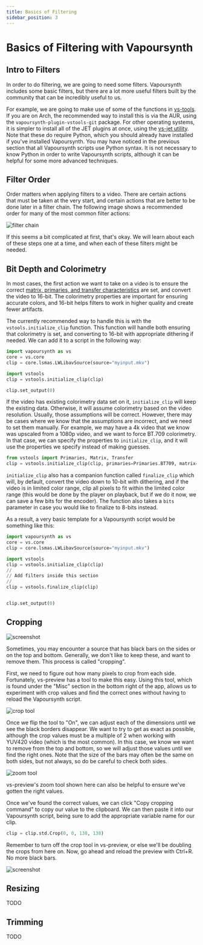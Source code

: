 ```yaml
---
title: Basics of Filtering
sidebar_position: 3
---
```


# Basics of Filtering with Vapoursynth

## Intro to Filters

In order to do filtering, we are going to need some filters. Vapoursynth includes some basic filters, but there are a lot more useful filters
built by the community that can be incredibly useful to us.

For example, we are going to make use of some of the functions in [vs-tools](https://github.com/Jaded-Encoding-Thaumaturgy/vs-tools).
If you are on Arch, the recommended way to install this is via the AUR, using the `vapoursynth-plugin-vstools-git` package.
For other operating systems, it is simpler to install all of the JET plugins at once, using the [vs-jet utility](https://github.com/Jaded-Encoding-Thaumaturgy/vs-jet).
Note that these do require Python, which you should already have installed if you've installed Vapoursynth. You may have noticed in the previous section
that all Vapoursynth scripts use Python syntax. It is not necessary to know Python in order to write Vapoursynth scripts, although it can be helpful
for some more advanced techniques.

## Filter Order

Order matters when applying filters to a video. There are certain actions that must be taken at the very start, and certain actions that are better to be done
later in a filter chain. The following image shows a recommended order for many of the most common filter actions:

![filter chain](/img/vs2.png)

If this seems a bit complicated at first, that's okay. We will learn about each of these steps one at a time, and when
each of these filters might be needed.

## Bit Depth and Colorimetry

In most cases, the first action we want to take on a video is to ensure the correct [matrix, primaries, and transfer characteristics](../colorimetry/intro.mdx) are set, and convert the video to 16-bit.
The colorimetry properties are important for ensuring accurate colors, and 16-bit helps filters to work in higher quality and create fewer artifacts.

The currently recommended way to handle this is with the `vstools.initialize_clip` function. This function will handle both ensuring that colorimetry is set, and converting to 16-bit with appropriate dithering if needed.
We can add it to a script in the following way:

```python
import vapoursynth as vs
core = vs.core
clip = core.lsmas.LWLibavSource(source="myinput.mkv")

import vstools
clip = vstools.initialize_clip(clip)

clip.set_output(0)
```

If the video has existing colorimetry data set on it, `initialize_clip` will keep the existing data. Otherwise, it will assume colorimetry based on the video resolution.
Usually, those assumptions will be correct. However, there may be cases where we know that the assumptions are incorrect, and we need to set them manually.
For example, we may have a 4k video that we know was upscaled from a 1080p video, and we want to force BT.709 colorimetry. In that case, we can specify the properties to `initialize_clip`,
and it will use the properties we specify instead of making guesses.

```python
from vstools import Primaries, Matrix, Transfer
clip = vstools.initialize_clip(clip, primaries=Primaries.BT709, matrix=Matrix.BT709, transfer=Transfer.BT709)
```

`initialize_clip` also has a companion function called `finalize_clip` which will, by default, convert the video down to 10-bit with dithering, and if the video is in limited color range,
clip all pixels to fit within the limited color range (this would be done by the player on playback, but if we do it now, we can save a few bits for the encoder). The function also takes
a `bits` parameter in case you would like to finalize to 8-bits instead.

As a result, a very basic template for a Vapoursynth script would be something like this:

```python
import vapoursynth as vs
core = vs.core
clip = core.lsmas.LWLibavSource(source="myinput.mkv")

import vstools
clip = vstools.initialize_clip(clip)
//
// Add filters inside this section
//
clip = vstools.finalize_clip(clip)


clip.set_output(0)
```

## Cropping

![screenshot](/img/crop_1.png)

Sometimes, you may encounter a source that has black bars on the sides or on the top and bottom. Generally, we don't like to keep these, and want to remove them. This process is called "cropping".

First, we need to figure out how many pixels to crop from each side. Fortunately, vs-preview has a tool to make this easy. Using this tool, which is found under the "Misc" section in the bottom right
of the app, allows us to experiment with crop values and find the correct ones without having to reload the Vapoursynth script.

![crop tool](/img/crop_tool.png)

Once we flip the tool to "On", we can adjust each of the dimensions until we see the black borders disappear. We want to try to get as exact as possible, although the crop values must be a multiple of 2
when working with YUV420 video (which is the most common). In this case, we know we want to remove from the top and bottom, so we will adjust those values until we find the right ones. Note that the size of the bars
may often be the same on both sides, but not always, so do be careful to check both sides.

![zoom tool](/img/zoom_tool.png)

vs-preview's zoom tool shown here can also be helpful to ensure we've gotten the right values.

Once we've found the correct values, we can click "Copy cropping command" to copy our value to the clipboard. We can then paste it into our Vapoursynth script, being sure to add the appropriate variable name for our clip.

```python
clip = clip.std.Crop(0, 0, 138, 138)
```

Remember to turn off the crop tool in vs-preview, or else we'll be doubling the crops from here on. Now, go ahead and reload the preview with Ctrl+R. No more black bars.

![screenshot](/img/crop_2.png)

## Resizing

TODO

## Trimming

TODO
